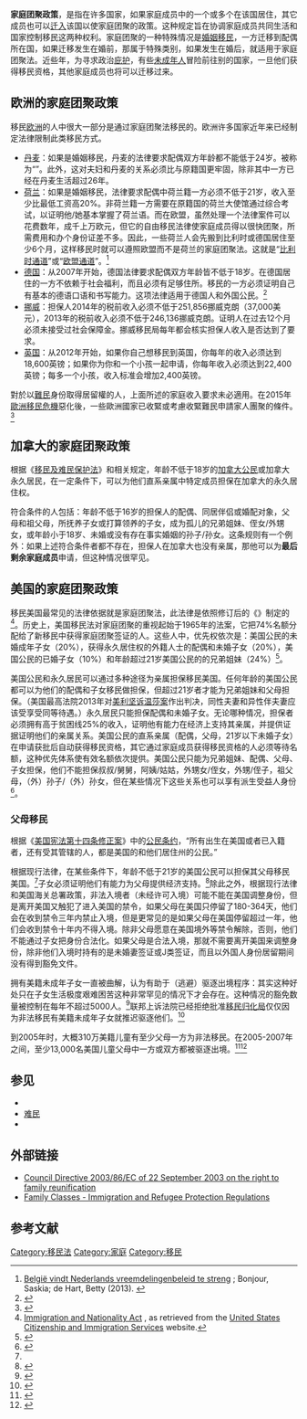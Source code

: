 {{globalize|time=2015-06-27T00:49:35+00:00}}
'''家庭团聚政策'''，是指在许多国家，如果家庭成员中的一个或多个在该国居住，其它成员也可以[[外來移民|迁入]]该国以使家庭团聚的政策。这种规定旨在协调家庭成员共同生活和国家控制移民这两种权利。家庭团聚的一种特殊情况是[[婚姻移民|婚姻移民]]，一方迁移到配偶所在国，如果迁移发生在婚前，那属于特殊类别，如果发生在婚后，就适用于家庭团聚法。近些年，为寻求政治[[庇護權|庇护]]，有些[[未成年人|未成年人]]冒险前往别的国家，一旦他们获得移民资格，其他家庭成员也将可以迁移过来。

== 欧洲的家庭团聚政策 ==
移民[[欧洲|欧洲]]的人中很大一部分是通过家庭团聚法移民的。欧洲许多国家近年来已经制定法律限制此类移民方式。

* [[丹麦|丹麦]]：如果是婚姻移民，丹麦的法律要求配偶双方年龄都不能低于24岁。被称为“{{le|24岁法则|24 year rule}}”。此外，这对夫妇和丹麦的关系必须比与原籍国更牢固，除非其中一方已经在丹麦生活超过26年。
* [[荷兰|荷兰]]：如果是婚姻移民，法律要求配偶中荷兰籍一方必须不低于21岁，收入至少比最低工资高20%。非荷兰籍一方需要在原籍国的荷兰大使馆通过综合考试，以证明他/她基本掌握了荷兰语。而在欧盟，虽然处理一个法律案件可以花费数年，成千上万欧元，但它的自由移民法律使家庭成员得以很快团聚，所需费用和办个身份证差不多。因此，一些荷兰人会先搬到比利时或德国居住至少6个月，这样移民时就可以遵照欧盟而不是荷兰的家庭团聚法。这就是“[[比利时通道|比利时通道]]”或“[[欧盟通道|欧盟通道]]”。<ref>[http://www.volkskrant.nl/buitenland/article152295.ece/Belgie_vindt_Nederlands_vreemdelingenbeleid_te_streng België vindt Nederlands vreemdelingenbeleid te streng] {{Wayback|url=http://www.volkskrant.nl/buitenland/article152295.ece/Belgie_vindt_Nederlands_vreemdelingenbeleid_te_streng |date=20081210172045 }} ; <span class="citation web" contenteditable="false">Bonjour, Saskia; de Hart, Betty (2013). </span></ref>
* [[德国|德国]]：从2007年开始，德国法律要求配偶双方年龄皆不低于18岁。在德国居住的一方不依赖于社会福利，而且必须有足够住所。移民的一方必须证明自己有基本的德语口语和书写能力。这项法律适用于德国人和外国公民。<ref>{{cite journal|author1=Laura Block|author2=Saskia Bonjour|title=Fortress Europe or Europe of Rights? The Europeanisation of Family Migration Policies in France, Germany and the Netherlands|journal=European Journal of Migration and Law|volume=15|issue=2|pages=203-224|doi=10.1163/15718166-12342031|url=http://booksandjournals.brillonline.com/content/journals/10.1163/15718166-12342031|accessdate=2015-06-26|archive-date=2015-06-26|archive-url=https://web.archive.org/web/20150626183816/http://booksandjournals.brillonline.com/content/journals/10.1163/15718166-12342031|dead-url=no}}</ref>
* [[挪威|挪威]]：担保人2014年的税前收入必须不低于251,856挪威克朗（37,000美元），2013年的税前收入必须不低于246,136挪威克朗。证明人在过去12个月必须未接受过社会保障金。挪威移民局每年都会核实担保人收入是否达到了要求。
* [[英国|英国]]：从2012年开始，如果你自己想移民到英国，你每年的收入必须达到18,600英镑；如果你为你和一个小孩一起申请，你每年收入必须达到22,400英镑；每多一个小孩，收入标准会增加2,400英镑。

對於以[[難民|難民]]身份取得居留權的人，上面所述的家庭收入要求未必適用。在2015年[[歐洲移民危機|歐洲移民危機]]惡化後，一些歐洲國家已收緊或考慮收緊難民申請家人團聚的條件。<ref>{{Cite news |url=http://world.people.com.cn/n/2015/1125/c1002-27852048.html |title=瑞典大幅收紧难民政策 |publisher=人民網 |date=2015-11-25 |accessdate=2015-12-03 |archive-date=2015-11-25 |archive-url=https://web.archive.org/web/20151125171815/http://world.people.com.cn/n/2015/1125/c1002-27852048.html |dead-url=no }}</ref>

== 加拿大的家庭团聚政策 ==
根据《[[加拿大移民和难民保护法|移民及难民保护法]]》和相关规定，年龄不低于18岁的[[加拿大公民|加拿大公民]]或加拿大永久居民，在一定条件下，可以为他们直系亲属中特定成员担保在加拿大的永久居住权。

符合条件的人包括：年龄不低于16岁的担保人的配偶、同居伴侣或婚配对象，父母和祖父母，所抚养子女或打算领养的子女，成为孤儿的兄弟姐妹、侄女/外甥女，或年龄小于18岁、未婚或没有存在事实婚姻的孙子/孙女。这条规则有一个例外：如果上述符合条件者都不存在，担保人在加拿大也没有亲属，那他可以为'''最后剩余家庭成员'''申请，但这种情况很罕见。

== 美国的家庭团聚政策 ==
移民美国最常见的法律依据就是家庭团聚法，此法律是依照修订后的《{{le|1965年移民与国籍法案|Immigration and Nationality Act of 1965}}》制定的<ref>[http://www.uscis.gov/propub/ProPubVAP.jsp?dockey=cb90c19a50729fb47fb0686648558dbe Immigration and Nationality Act] {{Wayback|url=http://www.uscis.gov/propub/ProPubVAP.jsp?dockey=cb90c19a50729fb47fb0686648558dbe |date=20080821091032 }}, as retrieved from the [[United_States_Citizenship_and_Immigration_Services|United States Citizenship and Immigration Services]] website.</ref>。历史上，美国移民法对家庭团聚的重视起始于1965年的法案，它把74%名额分配给了新移民中获得家庭团聚签证的人。这些人中，优先权依次是：美国公民的未婚成年子女（20%），获得永久居住权的外籍人士的配偶和未婚子女（20%），美国公民的已婚子女（10%）和年龄超过21岁美国公民的的兄弟姐妹（24%）<ref>{{cite book |first=Daniel J. |last=Tichenor |title=Dividing Lines: The Politics of Immigration Control in America |url=https://archive.org/details/dividinglinespol00tich |publisher=Princeton, NJ: Princeton University Press |year=2002 |page= [https://archive.org/details/dividinglinespol00tich/page/n230 216]}}</ref>。

美国公民和永久居民可以通过多种途径为亲属担保移民美国。任何年龄的美国公民都可以为他们的配偶和子女移民做担保，但超过21岁者才能为兄弟姐妹和父母担保。（美国最高法院2013年对[[美利坚诉温莎案|美利坚诉温莎案]]作出判决，同性夫妻和异性伴夫妻应该受享受同等待遇。）永久居民只能担保配偶和未婚子女。无论哪种情况，担保者必须拥有高于贫困线25%的收入，证明他有能力在经济上支持其亲属，并提供证据证明他们的亲属关系。美国公民的直系亲属（配偶，父母，21岁以下未婚子女）在申请获批后自动获得移民资格，其它通过家庭成员获得移民资格的人必须等待名额，这种优先体系使有效名额依次提供。美国公民只能为兄弟姐妹、配偶、父母、子女担保，他们不能担保叔叔/舅舅，阿姨/姑姑，外甥女/侄女，外甥/侄子，祖父母，（外）孙子/（外）孙女，但在某些情况下这些关系也可以享有派生受益人身份<ref name="USCIS1">{{cite web | url=http://www.uscis.gov/portal/site/uscis/menuitem.5af9bb95919f35e66f614176543f6d1a/?vgnextoid=0775667706f7d010VgnVCM10000048f3d6a1RCRD | title=Immigration through a Family Member | publisher=[[United_States_Citizenship_and_Immigration_Services|United States Citizenship and Immigration Services]] | accessdate=19 August 2008 | deadurl=yes | archiveurl=https://web.archive.org/web/20080716030831/http://www.uscis.gov/portal/site/uscis/menuitem.5af9bb95919f35e66f614176543f6d1a/?vgnextoid=0775667706f7d010VgnVCM10000048f3d6a1RCRD | archivedate=2008年7月16日 }}</ref>。

=== 父母移民 ===
根据《[[美国宪法第十四条修正案|美国宪法第十四条修正案]]》中的[[公民条约|公民条约]]，“所有出生在美国或者已入籍者，还有受其管辖的人，都是美国的和他们居住州的公民。”

根据现行法律，在某些条件下，年龄不低于21岁的美国公民可以担保其父母移民美国。<ref name="USCIS1"/>子女必须证明他们有能力为父母提供经济支持。<ref>{{Cite web |url=http://www.foreignborn.com/visas_imm/immigrant_visas/bring_other_family/3bringing_my_parents.htm |title=Bring my parents to live in the US |accessdate=2015-06-26 |archive-date=2017-05-12 |archive-url=https://web.archive.org/web/20170512142142/http://www.foreignborn.com/visas_imm/immigrant_visas/bring_other_family/3bringing_my_parents.htm |dead-url=no }}</ref>除此之外，根据现行法律和美国海关总署政策，非法入境者（未经许可入境）可能不能在美国调整身份，但是离开美国又触犯了进入美国的禁令，如果父母在美国只停留了180-364天，他们会在收到禁令三年内禁止入境，但是更常见的是如果父母在美国停留超过一年，他们会收到禁令十年内不得入境。除非父母愿意在美国境外等禁令解除，否则，他们不能通过子女把身份合法化。如果父母是合法入境，那就不需要离开美国来调整身份，除非他们入境时持有的是未婚妻签证或J类签证，而且以外国人身份居留期间没有得到豁免文件。

拥有美籍未成年子女一直被曲解，认为有助于（逃避）驱逐出境程序：其实这种好处只在子女生活极度艰难困苦这种非常罕见的情况下才会存在。这种情况的豁免数量被控制在每年不超过5000人。<ref>{{cite web|url=http://www.fed-soc.org/publications/pubID.367/pub_detail.asp|title=Five Questions on Immigration Reform|first1=Margaret|last1=Stock|first2=John|last2=Eastman|date=2 May 2006|publisher=Federalist Society|accessdate=20 August 2008|deadurl=yes|archiveurl=https://web.archive.org/web/20090817222914/http://www.fed-soc.org/publications/pubID.367/pub_detail.asp|archivedate=2009年8月17日|df=}}</ref>联邦上诉法院已经拒绝批准[[美国移民及归化局|移民归化局]]仅仅因为非法移民有美籍未成年子女就推迟驱逐他们。<ref name="CRSReport">{{cite report|url=http://digital.library.unt.edu/govdocs/crs/data/2006/upl-meta-crs-9011/RL33079_2006May12.pdf?PHPSESSID=1ca373c497c7db6a81c7ca74a1445530.pdf|title=U.S. Citizenship of Persons Born in the United States to Alien Parents|last=Lee|first=Margaret Mikyung|date=12 May 2006|publisher=Congressional Research Service Report for Congress|pages=10, 17|accessdate=16 August 2008|archive-date=2009-03-27|archive-url=https://web.archive.org/web/20090327044510/http://digital.library.unt.edu/govdocs/crs/data/2006/upl-meta-crs-9011/RL33079_2006May12.pdf?PHPSESSID=1ca373c497c7db6a81c7ca74a1445530.pdf|dead-url=no}}</ref>

到2005年时，大概310万美籍儿童有至少父母一方为非法移民。在2005-2007年之间，至少13,000名美国儿童父母中一方或双方都被驱逐出境。<ref>{{cite news|url=http://www.nytimes.com/2007/11/17/us/17citizen.html|title=Immigration Quandary: A Mother Torn From Her Baby|last=Preston|first=Julia|date=17 November 2007|publisher=New York Times|accessdate=20 August 2008|archive-date=2019-04-02|archive-url=https://web.archive.org/web/20190402230711/https://www.nytimes.com/2007/11/17/us/17citizen.html|dead-url=no}}</ref><ref>{{cite web|url=http://pewhispanic.org/files/reports/61.pdf|title=The Size and Characteristics of the Unauthorized Migrant Population in the US|last=Passel|first=Jeffrey|date=7 March 2006|publisher=Pew Hispanic Center|accessdate=20 August 2008|archive-url=https://web.archive.org/web/20080821230136/http://pewhispanic.org/files/reports/61.pdf|archive-date=2008-08-21|dead-url=yes}}</ref>

== 参见 ==
* {{le|避难权采购|Asylum shopping}}
* [[难民|难民]]
* {{le|连锁式移民|Chain migration}}

== 外部链接 ==
* [http://eur-lex.europa.eu/legal-content/EN/TXT/?uri=CELEX:32003L0086 Council Directive 2003/86/EC of 22 September 2003 on the right to family reunification]{{Wayback|url=http://eur-lex.europa.eu/legal-content/EN/TXT/?uri=CELEX:32003L0086 |date=20151103093512 }}
* [http://laws.justice.gc.ca/en/showdoc/cr/SOR-2002-227/bo-ga:l_7//en#anchorbo-ga:l_7 Family Classes - Immigration and Refugee Protection Regulations]{{Wayback|url=http://laws.justice.gc.ca/en/showdoc/cr/SOR-2002-227/bo-ga:l_7//en#anchorbo-ga:l_7 |date=20110605042310 }}

== 参考文献 ==
{{reflist}}

[[Category:移民法|Category:移民法]]
[[Category:家庭|Category:家庭]]
[[Category:移民|Category:移民]]